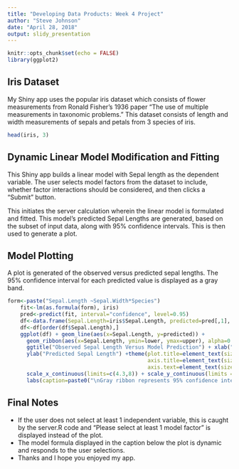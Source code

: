 ```yaml
---
title: "Developing Data Products: Week 4 Project"
author: "Steve Johnson"
date: "April 28, 2018"
output: slidy_presentation
---
```


```r
knitr::opts_chunk$set(echo = FALSE)
library(ggplot2)
```

## Iris Dataset
My Shiny app uses the popular iris dataset which consists of flower measurements from Ronald Fisher's 1936 paper "The use of multiple measurements in taxonomic problems." This dataset consists of length and width measurements of sepals and petals from 3 species of iris. 

```r
head(iris, 3)
```


##  Dynamic Linear Model Modification and Fitting
This Shiny app builds a linear model with Sepal length as the dependent variable. The user selects model factors from the dataset to include, whether factor interactions should be considered, and then clicks a "Submit" button. 

This initiates the server calculation wherein the linear model is formulated and fitted. This model's predicted Sepal Lengths are generated, based on the subset of input data, along with 95% confidence intervals. This is then used to generate a plot.

## Model Plotting
A plot is generated of the observed versus predicted sepal lengths. The 95% confidence interval for each predicted value is displayed as a gray band.


```r
form<-paste("Sepal.Length ~Sepal.Width*Species")
    fit<-lm(as.formula(form), iris)
    pred<-predict(fit, interval="confidence", level=0.95)
    df<-data.frame(Sepal.Length=iris$Sepal.Length, predicted=pred[,1], lower=pred[,2], upper=pred[,3])
    df<-df[order(df$Sepal.Length),]
    ggplot(df) + geom_line(aes(x=Sepal.Length, y=predicted)) + 
      geom_ribbon(aes(x=Sepal.Length, ymin=lower, ymax=upper), alpha=0.3) +
      ggtitle("Observed Sepal Length Versus Model Prediction") + xlab("Observed Sepal Length") +
      ylab("Predicted Sepal Length") +theme(plot.title=element_text(size=22), plot.caption=element_text(size = 16, hjust=0),
                                            axis.title=element_text(size=14),
                                            axis.text=element_text(size=12)) +
      scale_x_continuous(limits=c(4.3,8)) + scale_y_continuous(limits = c(3.7,8.3)) +
      labs(caption=paste0("\nGray ribbon represents 95% confidence interval on predicted Sepal Length.\n", "Model: ", form))
```

## Final Notes

* If the user does not select at least 1 independent variable, this is caught by the server.R code and "Please select at least 1 model factor" is displayed instead of the plot.
* The model formula displayed in the caption below the plot is dynamic and responds to the user selections.
* Thanks and I hope you enjoyed my app.

